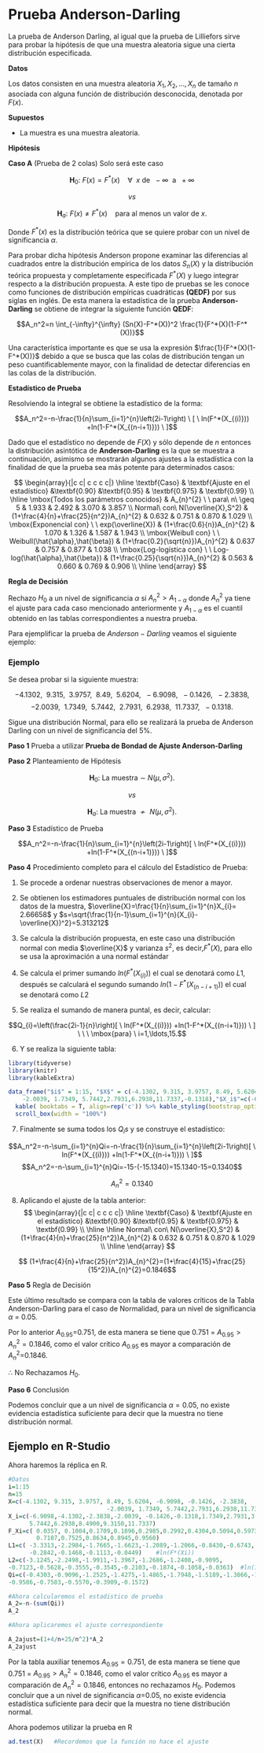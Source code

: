 # Prueba Anderson-Darling 

La prueba de Anderson Darling, al igual que la prueba de Lilliefors sirve para probar la
hipótesis de que una muestra aleatoria sigue una cierta distribución especificada. 

**Datos**

Los datos consisten en una muestra aleatoria $X_{1},X_{2},\ldots,X_{n}$ de tamaño $n$ asociada con alguna función de distribución desconocida, denotada por $F(x)$.

**Supuestos**

* La muestra es una muestra aleatoria.

**Hipótesis**

**Caso A** (Prueba de 2 colas) Solo será este caso

$$\textbf{H}_0: \ F(x)=F^*(x) \ \ \ \ \forall\ \ x\  \mbox{de} \ \ -\infty \ \ \mbox{a} \ \  +\infty$$

$$vs$$

$$\textbf{H}_a: \ F(x) \neq F^*(x) \ \ \ \ \mbox{para al menos un  valor de} \  x.$$

Donde $F^*(x)$ es la distribución teórica que se quiere probar con un nivel de significancia $\alpha$.

Para probar dicha hipótesis Anderson propone examinar las diferencias al cuadrados entre la distribución empírica de los datos $S_{n}(X)$ y la distribución teórica propuesta y completamente
especificada $F^*(X)$ y luego integrar respecto a la distribución propuesta.
A este tipo de pruebas se les conoce como funciones de distribución empíricas cuadráticas **(QEDF)** por
sus siglas en inglés.
De esta manera la estadística de la prueba **Anderson-Darling** se obtiene de integrar la
siguiente función **QEDF**:

$$A_n^2=n \int_{-\infty}^{\infty} (Sn(X)-F^*(X))^2 \frac{1}{F^*(X)(1-F^*(X))}$$


Una característica importante es que se usa la expresión $\frac{1}{F^*(X)(1-F^*(X))}$
debido a que se busca que las colas de distribución tengan un peso cuantificablemente mayor, con la finalidad de detectar diferencias en las colas de la distribución.

**Estadístico de Prueba**

Resolviendo la integral se obtiene la estadístico de la forma:


$$A_n^2=-n-\frac{1}{n}\sum_{i=1}^{n}\left(2i-1\right) \ [ \ ln(F^*(X_{(i)})) +ln(1-F^*(X_{(n-i+1)})) \ ]$$


Dado que el estadístico no depende de $F(X)$ y sólo depende de $n$ entonces la distribución
asintótica de **Anderson-Darling** es la que se muestra a continuación, asimismo se mostrarán algunos
ajustes a la estadística con la finalidad de que la prueba sea más potente para determinados
casos:

$$
\begin{array}{|c c| c c c c|}
\hline
\textbf{Caso} & \textbf{Ajuste en el estadístico} &\textbf{0.90} &\textbf{0.95} & \textbf{0.975} & \textbf{0.99} \\
\hline
\mbox{Todos los parámetros conocidos} & A_{n}^{2} \ \ para\ n\ \geq 5 & 1.933 & 2.492 & 3.070 & 3.857 \\
Normal\ con\ N(\overline{X},S^2) & (1+\frac{4}{n}+\frac{25}{n^2})A_{n}^{2} & 0.632 & 0.751 & 0.870 & 1.029 \\
\mbox{Exponencial con} \ \ exp(\overline{X}) & (1+\frac{0.6}{n})A_{n}^{2} & 1.070 & 1.326 & 1.587 & 1.943 \\
\mbox{Weibull con} \ \ Weibull(\hat{\alpha},\hat{\beta}) & (1+\frac{0.2}{\sqrt{n}})A_{n}^{2} & 0.637 & 0.757 & 0.877 & 1.038 \\
\mbox{Log-logística con} \ \ Log-log(\hat{\alpha},\hat{\beta}) & (1+\frac{0.25}{\sqrt{n}})A_{n}^{2} & 0.563 & 0.660 & 0.769 & 0.906 \\
\hline
\end{array}
$$

**Regla de Decisión**

Rechazo $H_0$ a un nivel de significancia $\alpha$ si $A_{n}^2> A_{1-\alpha}$ donde $A_{n}^{2}$ ya tiene el ajuste para cada caso mencionado anteriormente y  $A_{1-\alpha}$ es el cuantil obtenido en las tablas correspondientes a nuestra prueba.

Para ejemplificar la prueba de $Anderson-Darling$ veamos el siguiente ejemplo:


### Ejemplo

Se desea probar si la siguiente muestra:

$$-4.1302,\ \ 9.315,\ \ 3.9757,\ \ 8.49,\ \ 5.6204,\ \ -6.9098,\ \ -0.1426,\ \ -2.3838,$$
$$-2.0039,\ \ 1.7349,\ \ 5.7442,\ \ 2.7931,\ \ 6.2938,\ \ 11.7337,\ \ -0.1318.$$

Sigue una distribución Normal, para ello se realizará la prueba de Anderson Darling con un nivel de significancia del $5\%$.

**Paso 1** Prueba a utilizar **Prueba de Bondad de Ajuste Anderson-Darling**

**Paso 2** Planteamiento de Hipótesis 

$$\textbf{H}_0: \ \mbox{La muestra} \ \sim \  N(\mu,\sigma^2).$$

$$vs$$

$$\textbf{H}_a: \ \mbox{La muestra} \ \ \nsim \ \  N(\mu,\sigma^2).$$

**Paso 3** Estadístico de Prueba

$$A_n^2=-n-\frac{1}{n}\sum_{i=1}^{n}\left(2i-1\right)[ \ ln(F^*(X_{(i)})) +ln(1-F^*(X_{(n-i+1)})) \ ]$$

**Paso 4** Procedimiento completo para el cálculo del Estadístico de Prueba:


1) Se procede a ordenar nuestras observaciones de menor a mayor.

2) Se obtienen los estimadores puntuales de distribución normal con los datos de la muestra, 
$\overline{X}=\frac{1}{n}\sum_{i=1}^{n}X_{i}= 2.66658$ y                   $s=\sqrt{\frac{1}{n-1}\sum_{i=1}^{n}(X_{i}-\overline{X})^2}=5.313212$

3) Se calcula la distribución propuesta, en este caso una distribución normal con media $\overline{X}$ y varianza $s^2$, es decir,$F^*(X)$, para ello se usa la aproximación a una normal estándar

4) Se calcula el primer sumando $ln(F^*(X_{(i)}))$ el cual se denotará como $L1$, después se calculará el segundo sumando $ln(1-F^*(X_{(n-i+1)}))$ el cual se denotará como $L2$

5) Se realiza el sumando de manera puntal, es decir, calcular:

$$Q_{i}=\left(\frac{2i-1}{n}\right)[ \ ln(F^*(X_{(i)})) +ln(1-F^*(X_{(n-i+1)})) \ ] \ \ \ \mbox{para} \  i=1,\ldots,15.$$


6) Y se realiza la  siguiente tabla:

```r
library(tidyverse)
library(knitr)
library(kableExtra)

data_frame("$i$" = 1:15, "$X$" = c(-4.1302, 9.315, 3.9757, 8.49, 5.6204, -6.9098, -0.1426, -2.3838,
    -2.0039, 1.7349, 5.7442,2.7931,6.2938,11.7337,-0.1318),"$X_i$"=c(-6.9098,-4.1302,-2.3838,-2.0039, -0.1426,-0.1318,1.7349,2.7931,3.9757,5.6204,5.7442,6.2938,8.4900,9.3150,11.7337),"$F*(X_i)$"=c( 0.0357, 0.1004,0.1709,0.1896,0.2985,0.2992,0.4304,0.5094,0.5973,0.7108,0.7187,0.7525,0.8634,0.8945,0.9560),"$L_1=ln(F*(X_i))$"=c( -3.3313,-2.2984,-1.7665,-1.6623,-1.2089,-1.2066,-0.8430,-0.6743,-0.5153,-0.3412,-0.3301,-0.2842,-0.1468,-0.1113,-0.0449),"$L_2=ln(1-F*(X_n-i+1))$"=c(-3.1245,-2.2498,-1.9911,-1.3967,-1.2686,-1.2408,-0.9095,-0.7123,-0.5628,-0.3555,-0.3545,-0.2103,-0.1874,-0.1058,-0.0363),"Qi"=c(-0.4303,-0.9096,-1.2525,-1.4275,-1.4865,-1.7948,-1.5189,-1.3866,-1.2218,-0.8826,-0.9586,-0.7583,-0.5570,-0.3909,-0.1572)) %>% 
  kable( booktabs = T, align=rep('c')) %>% kable_styling(bootstrap_options = "striped", full_width = F) %>%
  scroll_box(width = "100%")
```


7) Finalmente se suma todos los $Q_{i}s$ y se construye el estadístico:

$$A_n^2=-n-\sum_{i=1}^{n}Qi=-n-\frac{1}{n}\sum_{i=1}^{n}\left(2i-1\right)[ \ ln(F^*(X_{(i)})) +ln(1-F^*(X_{(n-i+1)})) \ ]$$
$$A_n^2=-n-\sum_{i=1}^{n}Qi=-15-(-15.1340)=15.1340-15=0.1340$$

$$A_n^2=0.1340$$

8) Aplicando el ajuste de la tabla anterior:
$$
\begin{array}{|c c| c c c c|}
\hline
\textbf{Caso} & \textbf{Ajuste en el estadístico} &\textbf{0.90} &\textbf{0.95} & \textbf{0.975} & \textbf{0.99} \\
\hline
\hline
Normal\ con\ N(\overline{X},S^2) & (1+\frac{4}{n}+\frac{25}{n^2})A_{n}^{2} & 0.632 & 0.751 & 0.870 & 1.029 \\
\hline
\end{array}
$$

$$ (1+\frac{4}{n}+\frac{25}{n^2})A_{n}^{2}=(1+\frac{4}{15}+\frac{25}{15^2})A_{n}^{2}=0.1846$$

**Paso 5** Regla de Decisión

Este último resultado se compara con la tabla de valores críticos de la Tabla Anderson-Darling para el caso de Normalidad, para un nivel de significancia $\alpha$ = 0.05.

Por lo anterior $A_{0.95}$=0.751, de esta manera se tiene que 0.751 = $A_{0.95} > A_{n}^2=0.1846$, como el valor crítico $A_{0.95}$ es mayor a comparación de $A_{n}^2$=0.1846.

$\therefore$ No Rechazamos $H_0$.

**Paso 6** Conclusión

Podemos concluir que a un nivel de significancia $\alpha=0.05$, no existe evidencia estadística suficiente para decir que la muestra no tiene distribución normal.


## Ejemplo en R-Studio

Ahora haremos la réplica en R.

```r
#Datos
i=1:15
n=15
X=c(-4.1302, 9.315, 3.9757, 8.49, 5.6204, -6.9098, -0.1426, -2.3838,
                            -2.0039, 1.7349, 5.7442,2.7931,6.2938,11.7337,-0.1318)
X_i=c(-6.9098,-4.1302,-2.3838,-2.0039, -0.1426,-0.1318,1.7349,2.7931,3.9757,5.6204,
      5.7442,6.2938,8.4900,9.3150,11.7337)
F_Xi=c( 0.0357, 0.1004,0.1709,0.1896,0.2985,0.2992,0.4304,0.5094,0.5973,0.7108,
        0.7187,0.7525,0.8634,0.8945,0.9560)
L1=c( -3.3313,-2.2984,-1.7665,-1.6623,-1.2089,-1.2066,-0.8430,-0.6743,-0.5153,-0.3412,-0.3301,
      -0.2842,-0.1468,-0.1113,-0.0449)    #ln(F*(Xi))
L2=c(-3.1245,-2.2498,-1.9911,-1.3967,-1.2686,-1.2408,-0.9095,
-0.7123,-0.5628,-0.3555,-0.3545,-0.2103,-0.1874,-0.1058,-0.0363)  #ln(1-F*(Xn-i+1))
Qi=c(-0.4303,-0.9096,-1.2525,-1.4275,-1.4865,-1.7948,-1.5189,-1.3866,-1.2218,-0.8826,
-0.9586,-0.7583,-0.5570,-0.3909,-0.1572)

#Ahora calcularemos el estadistico de prueba
A_2=-n-(sum(Qi))
A_2

#Ahora aplicaremos el ajuste correspondiente

A_2ajust=(1+4/n+25/n^2)*A_2
A_2ajust

```
Por la tabla auxiliar tenemos $A_{0.95}=0.751$, de esta manera se tiene que 0.751 = $A_{0.95} > A_{n}^2=0.1846$, como el valor crítico $A_{0.95}$ es mayor a comparación de $A_{n}^2=0.1846$, entonces no rechazamos $H_0$. Podemos concluir que a un nivel de significancia $\alpha$=0.05, no existe evidencia estadística suficiente para decir que la muestra no tiene distribución normal.

Ahora podemos utilizar la prueba en R
```r

ad.test(X)   #Recordemos que la función no hace el ajuste
```

